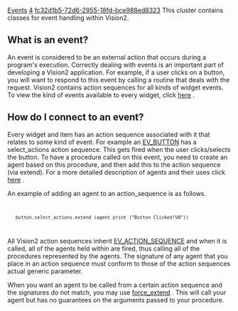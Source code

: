 [[Property:title|Events]]
[[Property:weight|4]]
[[Property:uuid|fc32d1b5-72d6-2955-18fd-bce988ed8323]]
This cluster contains classes for event handling within Vision2.

==What is an event?==

An event is considered to be an external action that occurs during a program's execution. Correctly dealing with events is an important part of developing a Vision2 application. For example, if a user clicks on a button, you will want to respond to this event by calling a routine that deals with the request. Vision2 contains action sequences for all kinds of widget events. To view the kind of events available to every widget, click [[ref:libraries/vision2/reference/ev_widget_action_sequences_chart|here]] . 

==How do I connect to an event?==

Every widget and item has an action sequence associated with it that relates to some kind of event. For example an [[ref:libraries/vision2/reference/ev_button_chart|EV_BUTTON]]  has a select_actions action sequence. This gets fired when the user clicks/selects the button. To have a procedure called on this event, you need to create an agent based on this procedure, and then add this to the action sequence (via extend). For a more detailed description of agents and their uses click [[11 Agents|here]] . 

An example of adding an agent to an action_sequence is as follows. 
<code>
	button.select_actions.extend (agent print ("Button Clicked!%N")) 
</code>

All Vision2 action sequences inherit [[ref:libraries/vision2/reference/ev_action_sequence_chart|EV_ACTION_SEQUENCE]]  and when it is called, all of the agents held within are fired, thus calling all of the procedures represented by the agents. The signature of any agent that you place in an action sequence must conform to those of the action sequences actual generic parameter. 

When you want an agent to be called from a certain action sequence and the signatures do not match, you may use [[ref:libraries/vision2/reference/ev_action_sequence_chart|force_extend]] . This will call your agent but has no guarantees on the arguments passed to your procedure. 




